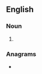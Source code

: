 {{also|air bases}}
==English==

===Noun===
{{head|en|noun plural form}}

# {{plural of|airbase|lang=en}}

===Anagrams===
* {{anagrams|en|a=aabeirss|Arabises}}